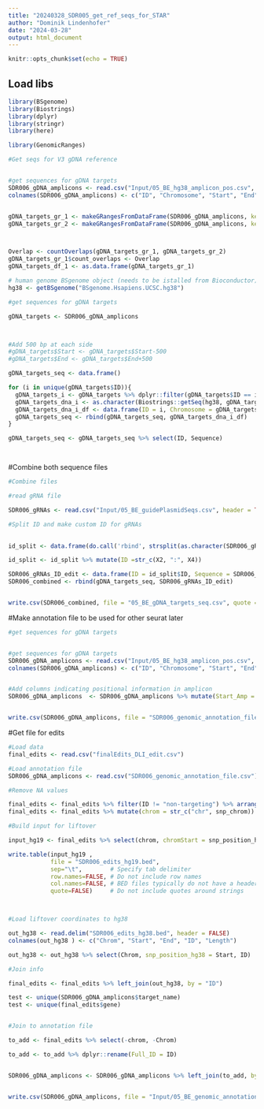 ```yaml
---
title: "20240328_SDR005_get_ref_seqs_for_STAR"
author: "Dominik Lindenhofer"
date: "2024-03-28"
output: html_document
---
```


```r
knitr::opts_chunk$set(echo = TRUE)
```

## Load libs


```r


library(BSgenome)
library(Biostrings)
library(dplyr)
library(stringr)
library(here)

library(GenomicRanges)


```




```r

#Get seqs for V3 gDNA reference 


#get sequences for gDNA targets
SDR006_gDNA_amplicons <- read.csv("Input/05_BE_hg38_amplicon_pos.csv", header = TRUE)
colnames(SDR006_gDNA_amplicons) <- c("ID", "Chromosome", "Start", "End", "fwd_seq", "rev_seq", "target_name")


gDNA_targets_gr_1 <- makeGRangesFromDataFrame(SDR006_gDNA_amplicons, keep.extra.columns = TRUE)
gDNA_targets_gr_2 <- makeGRangesFromDataFrame(SDR006_gDNA_amplicons, keep.extra.columns = TRUE)



Overlap <- countOverlaps(gDNA_targets_gr_1, gDNA_targets_gr_2)
gDNA_targets_gr_1$count_overlaps <- Overlap
gDNA_targets_df_1 <- as.data.frame(gDNA_targets_gr_1)


```




```r
# human genome BSgenome object (needs to be istalled from Bioconductor)
hg38 <- getBSgenome("BSgenome.Hsapiens.UCSC.hg38")

#get sequences for gDNA targets

gDNA_targets <- SDR006_gDNA_amplicons 



#Add 500 bp at each side 
#gDNA_targets$Start <- gDNA_targets$Start-500
#gDNA_targets$End <- gDNA_targets$End+500

gDNA_targets_seq <- data.frame()

for (i in unique(gDNA_targets$ID)){
  gDNA_targets_i <- gDNA_targets %>% dplyr::filter(gDNA_targets$ID == i)
  gDNA_targets_dna_i <- as.character(Biostrings::getSeq(hg38, gDNA_targets_i$Chromosome, gDNA_targets_i$Start,	gDNA_targets_i$End))
  gDNA_targets_dna_i_df <- data.frame(ID = i, Chromosome = gDNA_targets_i$Chromosome, Start = gDNA_targets_i$Start, End = gDNA_targets_i$End,  Sequence = gDNA_targets_dna_i)
  gDNA_targets_seq <- rbind(gDNA_targets_seq, gDNA_targets_dna_i_df)
}

gDNA_targets_seq <- gDNA_targets_seq %>% select(ID, Sequence)




```





#Combine both sequence files


```r

#Combine files

#read gRNA file

SDR006_gRNAs <- read.csv("Input/05_BE_guidePlasmidSeqs.csv", header = TRUE)

#Split ID and make custom ID for gRNAs

  
id_split <- data.frame(do.call('rbind', strsplit(as.character(SDR006_gRNAs$ID),'_',fixed=TRUE)))

id_split <- id_split %>% mutate(ID =str_c(X2, ":", X4))

SDR006_gRNAs_ID_edit <- data.frame(ID = id_split$ID, Sequence = SDR006_gRNAs$Sequence)
SDR006_combined <- rbind(gDNA_targets_seq, SDR006_gRNAs_ID_edit)


write.csv(SDR006_combined, file = "05_BE_gDNA_targets_seq.csv", quote = FALSE, row.names = FALSE, col.names = TRUE)


```




#Make annotation file to be used for other seurat later

```r

#get sequences for gDNA targets


#get sequences for gDNA targets
SDR006_gDNA_amplicons <- read.csv("Input/05_BE_hg38_amplicon_pos.csv", header = TRUE)
colnames(SDR006_gDNA_amplicons) <- c("ID", "Chromosome", "Start", "End", "fwd_seq", "rev_seq", "target_name")


#Add columns indicating positional information in amplicon 
SDR006_gDNA_amplicons  <- SDR006_gDNA_amplicons %>% mutate(Start_Amp = 1, End_Amp = End-Start+1 )


write.csv(SDR006_gDNA_amplicons, file = "SDR006_genomic_annotation_file.csv", quote = FALSE, row.names = FALSE, col.names = TRUE)


```


#Get file for edits 

```r
#Load data
final_edits <- read.csv("finalEdits_DLI_edit.csv")

#Load annotation file
SDR006_gDNA_amplicons <- read.csv("SDR006_genomic_annotation_file.csv")

#Remove NA values 

final_edits <- final_edits %>% filter(ID != "non-targeting") %>% arrange(index)
final_edits <- final_edits %>% mutate(chrom = str_c("chr", snp_chrom))

#Build input for liftover

input_hg19 <- final_edits %>% select(chrom, chromStart = snp_position_hg19, chromEnd = snp_position_hg19, name = ID)

write.table(input_hg19 , 
            file = "SDR006_edits_hg19.bed", 
            sep="\t",        # Specify tab delimiter
            row.names=FALSE, # Do not include row names
            col.names=FALSE, # BED files typically do not have a header
            quote=FALSE)     # Do not include quotes around strings



#Load liftover coordinates to hg38

out_hg38 <- read.delim("SDR006_edits_hg38.bed", header = FALSE)
colnames(out_hg38 ) <- c("Chrom", "Start", "End", "ID", "Length")

out_hg38 <- out_hg38 %>% select(Chrom, snp_position_hg38 = Start, ID)

#Join info

final_edits <- final_edits %>% left_join(out_hg38, by = "ID")

test <- unique(SDR006_gDNA_amplicons$target_name)
test <- unique(final_edits$gene)


#Join to annotation file

to_add <- final_edits %>% select(-chrom, -Chrom)

to_add <- to_add %>% dplyr::rename(Full_ID = ID)


SDR006_gDNA_amplicons <- SDR006_gDNA_amplicons %>% left_join(to_add, by = c("target_name" = "gene"))


write.csv(SDR006_gDNA_amplicons, file = "Input/05_BE_genomic_annotation_file.csv", quote = FALSE, row.names = FALSE, col.names = TRUE)


```


